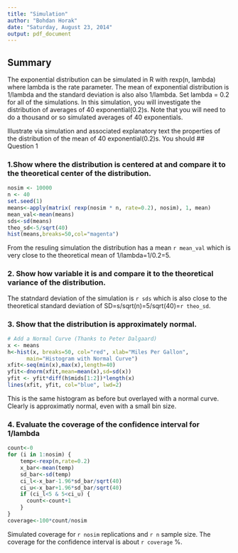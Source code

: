 ```yaml
---
title: "Simulation"
author: "Bohdan Horak"
date: "Saturday, August 23, 2014"
output: pdf_document
---
```

## Summary
The exponential distribution can be simulated in R with rexp(n, lambda) where lambda is the rate parameter. The mean of exponential distribution is 1/lambda and the standard deviation is also also 1/lambda. Set lambda = 0.2 for all of the simulations. In this simulation, you will investigate the distribution of averages of 40 exponential(0.2)s. Note that you will need to do a thousand or so simulated averages of 40 exponentials.  


Illustrate via simulation and associated explanatory text the properties of the
distribution of the mean of 40 exponential(0.2)s.  You should
## Question 1

### 1.Show where the distribution is centered at and compare it to the theoretical center of the distribution.

```r
nosim <- 10000
n <- 40
set.seed(1)
means<-apply(matrix( rexp(nosim * n, rate=0.2), nosim), 1, mean)
mean_val<-mean(means)
sds<-sd(means)
theo_sd<-5/sqrt(40)
hist(means,breaks=50,col="magenta")

```

From the resuling simulation the distribution has a mean `r mean_val` which is very
close to the theoretical mean of 1/lambda=1/0.2=5.

### 2. Show how variable it is and compare it to the theoretical variance of the distribution.

The statndard deviation of the simulation is `r sds` which is also close to the 
theoretical standard deviation of SD=s/sqrt(n)=5/sqrt(40)=`r theo_sd`.

### 3. Show that the distribution is approximately normal.

```r
# Add a Normal Curve (Thanks to Peter Dalgaard)
x <- means
h<-hist(x, breaks=50, col="red", xlab="Miles Per Gallon", 
      main="Histogram with Normal Curve") 
xfit<-seq(min(x),max(x),length=40) 
yfit<-dnorm(xfit,mean=mean(x),sd=sd(x)) 
yfit <- yfit*diff(h$mids[1:2])*length(x) 
lines(xfit, yfit, col="blue", lwd=2)
```

This is the same histogram as before but overlayed with a normal curve. Clearly
is approximatly normal, even with a small bin size.  

### 4. Evaluate the coverage of the confidence interval for 1/lambda
```r
count<-0
for (i in 1:nosim) {
    temp<-rexp(n,rate=0.2)
    x_bar<-mean(temp)
    sd_bar<-sd(temp)
    ci_l<-x_bar-1.96*sd_bar/sqrt(40)
    ci_u<-x_bar+1.96*sd_bar/sqrt(40)
    if (ci_l<5 & 5<ci_u) {
      count<-count+1  
    } 
}
coverage<-100*count/nosim
```

Simulated coverage for `r nosim` replications and `r n` sample size. The coverage
for the confidence interval is about `r coverage` %.

